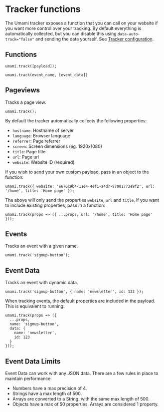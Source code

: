 # Tracker functions

The Umami tracker exposes a function that you can call on your website if you want
more control over your tracking. By default everything is automatically collected, but you can
disable this using `data-auto-track="false"` and sending the data yourself.
See [Tracker configuration](/docs/tracker-configuration).

## Functions
```
umami.track([payload]);

umami.track(event_name, [event_data])
```

## Pageviews

Tracks a page view.

```
umami.track();
```

By default the tracker automatically collects the following properties:

- `hostname`: Hostname of server
- `language`: Browser language
- `referrer`: Page referrer
- `screen`: Screen dimensions (eg. 1920x1080)
- `title`: Page title
- `url`: Page url
- `website`: Website ID (required)

If you wish to send your own custom payload, pass in an object to the function:

```
umami.track({ website: 'e676c9b4-11e4-4ef1-a4d7-87001773e9f2', url: '/home', title: 'Home page' });
```

The above will only send the properties `website`, `url` and `title`. If you want to include existing properties, pass in a function:

```
umami.track(props => ({ ...props, url: '/home', title: 'Home page' }));
```

## Events

Tracks an event with a given name.

```
umami.track('signup-button');
```

## Event Data

Tracks an event with dynamic data.

```
umami.track('signup-button', { name: 'newsletter', id: 123 });
```

When tracking events, the default properties are included in the payload.
This is equivalent to running:

```
umami.track(props => ({
  ...props,
  name: 'signup-button',
  data: {
    name: 'newsletter',
    id: 123
  }
}));
```

## Event Data Limits

Event Data can work with any JSON data. There are a few rules in place to maintain performance.

- Numbers have a max precision of 4.
- Strings have a max length of 500.
- Arrays are converted to a String, with the same max length of 500.
- Objects have a max of 50 properties. Arrays are considered 1 property.
